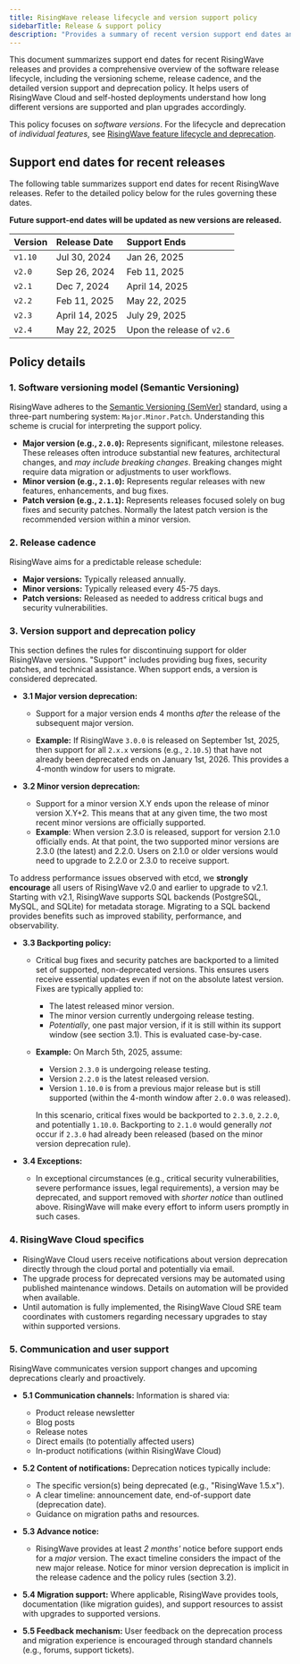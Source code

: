 ```yaml
---
title: RisingWave release lifecycle and version support policy
sidebarTitle: Release & support policy
description: "Provides a summary of recent version support end dates and details the RisingWave versioning scheme (SemVer), release cadence, support rules, backporting policy, and deprecation communication."
---
```


This document summarizes support end dates for recent RisingWave releases and provides a comprehensive overview of the software release lifecycle, including the versioning scheme, release cadence, and the detailed version support and deprecation policy. It helps users of RisingWave Cloud and self-hosted deployments understand how long different versions are supported and plan upgrades accordingly.

This policy focuses on *software versions*. For the lifecycle and deprecation of *individual features*, see [RisingWave feature lifecycle and deprecation](/changelog/product-lifecycle).

## Support end dates for recent releases

The following table summarizes support end dates for recent RisingWave releases. Refer to the detailed policy below for the rules governing these dates.

**Future support-end dates will be updated as new versions are released.**

| Version | Release Date | Support Ends                                           |
| :------ | :----------- | :----------------------------------------------------- |
| `v1.10` | Jul 30, 2024 | Jan 26, 2025                                           |
| `v2.0`  | Sep 26, 2024 | Feb 11, 2025      |
| `v2.1`  | Dec 7, 2024  | April 14, 2025                                |
| `v2.2`  | Feb 11, 2025 | May 22, 2025 |
| `v2.3`  | April 14, 2025  | July 29, 2025 |
| `v2.4`  | May 22, 2025 | Upon the release of `v2.6`|

## Policy details

### 1. Software versioning model (Semantic Versioning)

RisingWave adheres to the [Semantic Versioning (SemVer)](https://semver.org/) standard, using a three-part numbering system: `Major.Minor.Patch`. Understanding this scheme is crucial for interpreting the support policy.

*   **Major version (e.g., `2.0.0`):** Represents significant, milestone releases. These releases often introduce substantial new features, architectural changes, and *may include breaking changes*. Breaking changes might require data migration or adjustments to user workflows.
*   **Minor version (e.g., `2.1.0`):** Represents regular releases with new features, enhancements, and bug fixes. 
*   **Patch version (e.g., `2.1.1`):** Represents releases focused solely on bug fixes and security patches. Normally the latest patch version is the recommended version within a minor version.

### 2. Release cadence

RisingWave aims for a predictable release schedule:

*   **Major versions:** Typically released annually.
*   **Minor versions:** Typically released every 45-75 days.
*   **Patch versions:** Released as needed to address critical bugs and security vulnerabilities.

### 3. Version support and deprecation policy

This section defines the rules for discontinuing support for older RisingWave versions. "Support" includes providing bug fixes, security patches, and technical assistance. When support ends, a version is considered deprecated.

*   **3.1 Major version deprecation:**

    *   Support for a major version ends 4 months *after* the release of the subsequent major version.

    *   **Example:** If RisingWave `3.0.0` is released on September 1st, 2025, then support for all `2.x.x` versions (e.g., `2.10.5`) that have not already been deprecated ends on January 1st, 2026. This provides a 4-month window for users to migrate.

*   **3.2 Minor version deprecation:**

    * Support for a minor version X.Y ends upon the release of minor version X.Y+2. This means that at any given time, the two most recent minor versions are officially supported.
    * **Example**: When version 2.3.0 is released, support for version 2.1.0 officially ends. At that point, the two supported minor versions are 2.3.0 (the latest) and 2.2.0. Users on 2.1.0 or older versions would need to upgrade to 2.2.0 or 2.3.0 to receive support.

<Note>To address performance issues observed with etcd, we **strongly encourage** all users of RisingWave v2.0 and earlier to upgrade to v2.1. Starting with v2.1, RisingWave supports SQL backends (PostgreSQL, MySQL, and SQLite) for metadata storage. Migrating to a SQL backend provides benefits such as improved stability, performance, and observability.</Note>

*   **3.3 Backporting policy:**

    *   Critical bug fixes and security patches are backported to a limited set of supported, non-deprecated versions. This ensures users receive essential updates even if not on the absolute latest version. Fixes are typically applied to:
        *   The latest released minor version.
        *   The minor version currently undergoing release testing.
        *   *Potentially*, one past major version, if it is still within its support window (see section 3.1). This is evaluated case-by-case.

    *   **Example:** On March 5th, 2025, assume:
        *   Version `2.3.0` is undergoing release testing.
        *   Version `2.2.0` is the latest released version.
        *   Version `1.10.0` is from a previous major release but is still supported (within the 4-month window after `2.0.0` was released).

        In this scenario, critical fixes would be backported to `2.3.0`, `2.2.0`, and potentially `1.10.0`. Backporting to `2.1.0` would generally *not* occur if `2.3.0` had already been released (based on the minor version deprecation rule).

*   **3.4 Exceptions:**

    *   In exceptional circumstances (e.g., critical security vulnerabilities, severe performance issues, legal requirements), a version may be deprecated, and support removed with *shorter notice* than outlined above. RisingWave will make every effort to inform users promptly in such cases.

### 4. RisingWave Cloud specifics

*   RisingWave Cloud users receive notifications about version deprecation directly through the cloud portal and potentially via email.
*   The upgrade process for deprecated versions may be automated using published maintenance windows. Details on automation will be provided when available.
*   Until automation is fully implemented, the RisingWave Cloud SRE team coordinates with customers regarding necessary upgrades to stay within supported versions.

### 5. Communication and user support

RisingWave communicates version support changes and upcoming deprecations clearly and proactively.

*   **5.1 Communication channels:** Information is shared via:
    *   Product release newsletter
    *   Blog posts
    *   Release notes
    *   Direct emails (to potentially affected users)
    *   In-product notifications (within RisingWave Cloud)

*   **5.2 Content of notifications:** Deprecation notices typically include:
    *   The specific version(s) being deprecated (e.g., "RisingWave 1.5.x").
    *   A clear timeline: announcement date, end-of-support date (deprecation date).
    *   Guidance on migration paths and resources.

*   **5.3 Advance notice:**
    *   RisingWave provides at least *2 months'* notice before support ends for a *major* version. The exact timeline considers the impact of the new major release. Notice for minor version deprecation is implicit in the release cadence and the policy rules (section 3.2).

*   **5.4 Migration support:** Where applicable, RisingWave provides tools, documentation (like migration guides), and support resources to assist with upgrades to supported versions.

*   **5.5 Feedback mechanism:** User feedback on the deprecation process and migration experience is encouraged through standard channels (e.g., forums, support tickets).
